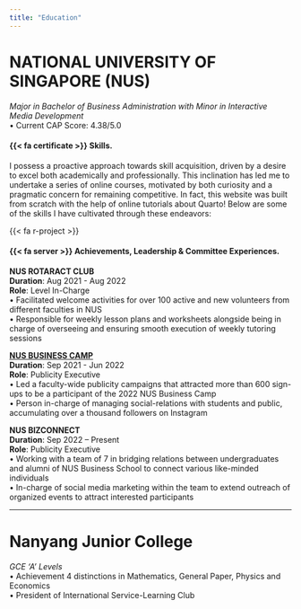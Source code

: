 ```yaml
---
title: "Education"
---
```


# NATIONAL UNIVERSITY OF SINGAPORE (NUS)
*Major in Bachelor of Business Administration with Minor in Interactive Media Development*  
•	Current CAP Score: 4.38/5.0

#### {{< fa certificate >}} Skills. 

I possess a proactive approach towards skill acquisition, driven by a desire to excel both academically and professionally. This inclination has led me to undertake a series of online courses, motivated by both curiosity and a pragmatic concern for remaining competitive. In fact, this website was built from scratch with the help of online tutorials about Quarto! Below are some of the skills I have cultivated through these endeavors: 

{{< fa r-project >}}

#### {{< fa server >}} Achievements, Leadership & Committee Experiences.
**NUS ROTARACT CLUB**  
**Duration**: Aug 2021 - Aug 2022  
**Role**: Level In-Charge  
•	Facilitated welcome activities for over 100 active and new volunteers from different faculties in NUS  
•	Responsible for weekly lesson plans and worksheets alongside being in charge of overseeing and ensuring smooth execution of weekly tutoring sessions
 
**[NUS BUSINESS CAMP](https://liyinnng.github.io/school_projects/NBC.html)**	 
**Duration**: Sep 2021 - Jun 2022  
**Role**: Publicity Executive  
•	Led a faculty-wide publicity campaigns that attracted more than 600 sign-ups to be a participant of the 2022 NUS Business Camp  
•	Person in-charge of managing social-relations with students and public, accumulating over a thousand followers on Instagram
 
**NUS BIZCONNECT**  
**Duration**: Sep 2022 – Present  
**Role**: Publicity Executive  								    
•	Working with a team of 7 in bridging relations between undergraduates and alumni of NUS Business School to connect various like-minded individuals  
•	In-charge of social media marketing within the team to extend outreach of organized events to attract interested participants

---

# Nanyang Junior College 
*GCE ‘A’ Levels*  
•	Achievement 4 distinctions in Mathematics, General Paper, Physics and Economics  
•	President of International Service-Learning Club


